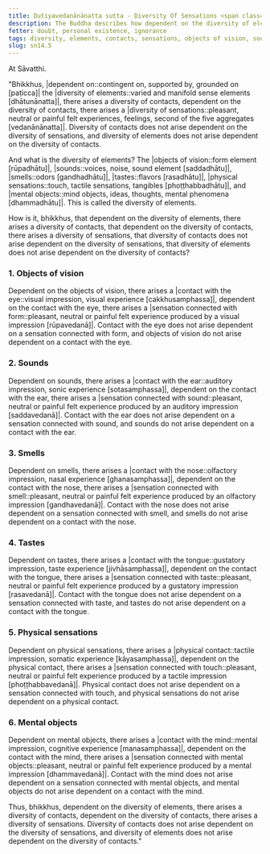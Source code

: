 ```yaml
---
title: Dutiyavedanānānatta sutta - Diversity Of Sensations <span class="text-sm">(Second)</span>
description: The Buddha describes how dependent on the diversity of elements, there arises a diversity of contacts, and dependent on the diversity of contacts, there arises a diversity of sensations. However, diversity of contacts does not arise dependent on the diversity of sensations, and diversity of elements does not arise dependent on the diversity of contacts.
fetter: doubt, personal existence, ignorance
tags: diversity, elements, contacts, sensations, objects of vision, sounds, smells, tastes, physical sensations, mental objects, form element, sound element, odor element, taste element, touch element, six sense bases, sn, sn12-21, sn14
slug: sn14.5
---
```


At Sāvatthi.

"Bhikkhus, \|dependent on::contingent on, supported by, grounded on [paṭicca]| the \|diversity of elements::varied and manifold sense elements [dhātunānatta]|, there arises a diversity of contacts,
dependent on the diversity of contacts, there arises a \|diversity of sensations::pleasant, neutral or painful felt experiences, feelings, second of the five aggregates [vedanānānatta]|.
Diversity of contacts does not arise dependent on the diversity of sensations,
and diversity of elements does not arise dependent on the diversity of contacts.

And what is the diversity of elements? The \|objects of vision::form element [rūpadhātu]|, |sounds::voices, noise, sound element [saddadhātu]|, |smells::odors [gandhadhātu]|, |tastes::flavors [rasadhātu]|, \|physical sensations::touch, tactile sensations, tangibles [phoṭṭhabbadhātu]|, and \|mental objects::mind objects, ideas, thoughts, mental phenomena [dhammadhātu]|. This is called the diversity of elements.

How is it, bhikkhus, that dependent on the diversity of elements, there arises a diversity of contacts,
that dependent on the diversity of contacts, there arises a diversity of sensations,
that diversity of contacts does not arise dependent on the diversity of sensations,
that diversity of elements does not arise dependent on the diversity of contacts?

### 1. Objects of vision

Dependent on the objects of vision, there arises a \|contact with the eye::visual impression, visual experience [cakkhusamphassa]|,
dependent on the contact with the eye, there arises a \|sensation connected with form::pleasant, neutral or painful felt experience produced by a visual impression [rūpavedanā]|.
Contact with the eye does not arise dependent on a sensation connected with form,
and objects of vision do not arise dependent on a contact with the eye.

### 2. Sounds

Dependent on sounds, there arises a \|contact with the ear::auditory impression, sonic experience [sotasamphassa]|,
dependent on the contact with the ear, there arises a \|sensation connected with sound::pleasant, neutral or painful felt experience produced by an auditory impression [saddavedanā]|.
Contact with the ear does not arise dependent on a sensation connected with sound,
and sounds do not arise dependent on a contact with the ear.

### 3. Smells

Dependent on smells, there arises a \|contact with the nose::olfactory impression, nasal experience [ghanasamphassa]|,
dependent on the contact with the nose, there arises a \|sensation connected with smell::pleasant, neutral or painful felt experience produced by an olfactory impression [gandhavedanā]|.
Contact with the nose does not arise dependent on a sensation connected with smell,
and smells do not arise dependent on a contact with the nose.

### 4. Tastes

Dependent on tastes, there arises a \|contact with the tongue::gustatory impression, taste experience [jivhāsamphassa]|,
dependent on the contact with the tongue, there arises a \|sensation connected with taste::pleasant, neutral or painful felt experience produced by a gustatory impression [rasavedanā]|.
Contact with the tongue does not arise dependent on a sensation connected with taste,
and tastes do not arise dependent on a contact with the tongue.

### 5. Physical sensations

Dependent on physical sensations, there arises a \|physical contact::tactile impression, somatic experience [kāyasamphassa]|,
dependent on the physical contact, there arises a \|sensation connected with touch::pleasant, neutral or painful felt experience produced by a tactile impression [phoṭṭhabbavedanā]|.
Physical contact does not arise dependent on a sensation connected with touch,
and physical sensations do not arise dependent on a physical contact.

### 6. Mental objects

Dependent on mental objects, there arises a \|contact with the mind::mental impression, cognitive experience [manasamphassa]|,
dependent on the contact with the mind, there arises a \|sensation connected with mental objects::pleasant, neutral or painful felt experience produced by a mental impression [dhammavedanā]|.
Contact with the mind does not arise dependent on a sensation connected with mental objects,
and mental objects do not arise dependent on a contact with the mind.

Thus, bhikkhus, dependent on the diversity of elements, there arises a diversity of contacts, dependent on the diversity of contacts, there arises a diversity of sensations. Diversity of contacts does not arise dependent on the diversity of sensations, and diversity of elements does not arise dependent on the diversity of contacts."